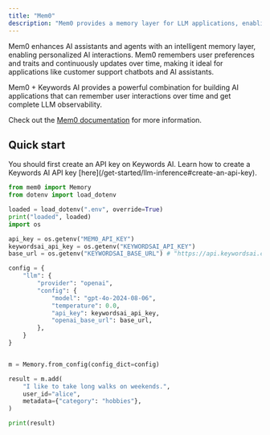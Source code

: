 ```yaml
---
title: "Mem0"
description: "Mem0 provides a memory layer for LLM applications, enabling them to remember and learn from user interactions over time."
---
```


Mem0 enhances AI assistants and agents with an intelligent memory layer, enabling personalized AI interactions. Mem0 remembers user preferences and traits and continuously updates over time, making it ideal for applications like customer support chatbots and AI assistants.

Mem0 + Keywords AI provides a powerful combination for building AI applications that can remember user interactions over time and get complete LLM observability.  

Check out the [Mem0 documentation](https://docs.mem0.ai) for more information.

## Quick start 

<Steps>

<Step title="Create an API key">
You should first create an API key on Keywords AI. Learn how to create a Keywords AI API key [here](/get-started/llm-inference#create-an-api-key).
</Step>


```python
from mem0 import Memory
from dotenv import load_dotenv

loaded = load_dotenv(".env", override=True)
print("loaded", loaded)
import os

api_key = os.getenv("MEM0_API_KEY")
keywordsai_api_key = os.getenv("KEYWORDSAI_API_KEY")
base_url = os.getenv("KEYWORDSAI_BASE_URL") # "https://api.keywordsai.co/api/"

config = {
    "llm": {
        "provider": "openai",
        "config": {
            "model": "gpt-4o-2024-08-06",
            "temperature": 0.0,
            "api_key": keywordsai_api_key,
            "openai_base_url": base_url,
        },
    }
}


m = Memory.from_config(config_dict=config)

result = m.add(
    "I like to take long walks on weekends.",
    user_id="alice",
    metadata={"category": "hobbies"},
)

print(result)
```

</Steps>